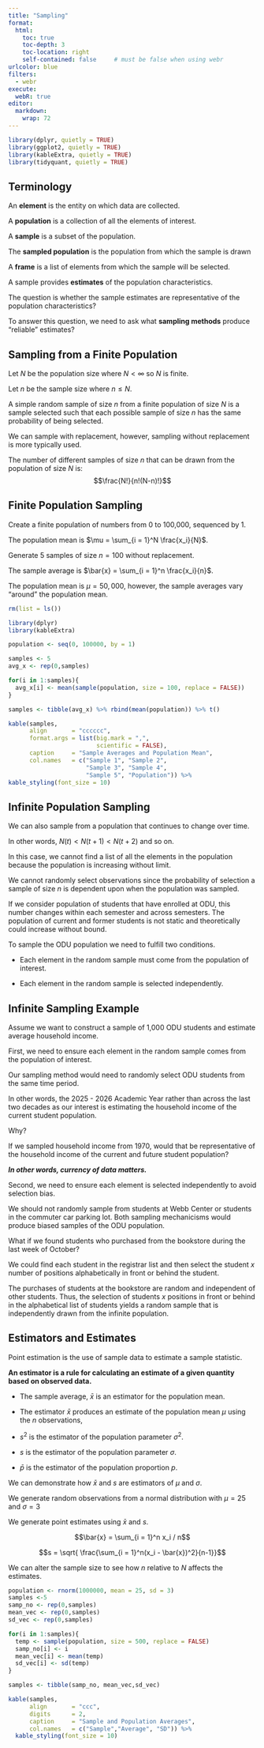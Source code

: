 ```yaml
---
title: "Sampling"
format:
  html:
    toc: true
    toc-depth: 3
    toc-location: right
    self-contained: false     # must be false when using webr
urlcolor: blue
filters:
  - webr
execute:
  webR: true
editor: 
  markdown: 
    wrap: 72
---
```


```r

library(dplyr, quietly = TRUE)
library(ggplot2, quietly = TRUE)
library(kableExtra, quietly = TRUE)
library(tidyquant, quietly = TRUE)

```

## Terminology

An **element** is the entity on which data are collected.

A **population** is a collection of all the elements of interest.

A **sample** is a subset of the population.

The **sampled population** is the population from which the sample is
drawn

A **frame** is a list of elements from which the sample will be
selected.

A sample provides **estimates** of the population characteristics.

The question is whether the sample estimates are representative of the
population characteristics?

To answer this question, we need to ask what **sampling methods**
produce "reliable" estimates?

## Sampling from a Finite Population

Let $N$ be the population size where $N < \infty$ so $N$ is finite.

Let $n$ be the sample size where $n \le N$.

A simple random sample of size $n$ from a finite population of size $N$
is a sample selected such that each possible sample of size $n$ has the
same probability of being selected.

We can sample with replacement, however, sampling without replacement is
more typically used.

The number of different samples of size $n$ that can be drawn from the
population of size $N$ is: $$\frac{N!}{n!(N-n)!}$$

## Finite Population Sampling

Create a finite population of numbers from 0 to 100,000, sequenced by 1.

The population mean is $\mu = \sum_{i = 1}^N \frac{x_i}{N}$.

Generate 5 samples of size $n = 100$ without replacement.

The sample average is $\bar{x} = \sum_{i = 1}^n \frac{x_i}{n}$.

The population mean is $\mu = 50,000$, however, the sample averages vary
"around" the population mean.

```r

rm(list = ls())

library(dplyr)
library(kableExtra)

population <- seq(0, 100000, by = 1) 

samples <- 5
avg_x <- rep(0,samples)

for(i in 1:samples){
  avg_x[i] <- mean(sample(population, size = 100, replace = FALSE))
}

samples <- tibble(avg_x) %>% rbind(mean(population)) %>% t()

kable(samples,
      align       = "cccccc", 
      format.args = list(big.mark = ",", 
                         scientific = FALSE),
      caption     = "Sample Averages and Population Mean",
      col.names   = c("Sample 1", "Sample 2", 
                      "Sample 3", "Sample 4",
                      "Sample 5", "Population")) %>%
kable_styling(font_size = 10)

```

## Infinite Population Sampling

We can also sample from a population that continues to change over time.

In other words, $N(t) < N(t+1) < N(t+2)$ and so on.

In this case, we cannot find a list of all the elements in the
population because the population is increasing without limit.

We cannot randomly select observations since the probability of
selection a sample of size $n$ is dependent upon when the population was
sampled.

If we consider population of students that have enrolled at ODU, this
number changes within each semester and across semesters. The population
of current and former students is not static and theoretically could
increase without bound.

To sample the ODU population we need to fulfill two conditions.

-   Each element in the random sample must come from the population of
    interest.

-   Each element in the random sample is selected independently.

## Infinite Sampling Example

Assume we want to construct a sample of 1,000 ODU students and estimate
average household income.

First, we need to ensure each element in the random sample comes from
the population of interest.

Our sampling method would need to randomly select ODU students from the
same time period.

In other words, the 2025 - 2026 Academic Year rather than across the
last two decades as our interest is estimating the household income of
the current student population.

Why?

If we sampled household income from 1970, would that be representative
of the household income of the current and future student population?

***In other words, currency of data matters.***

Second, we need to ensure each element is selected independently to
avoid selection bias.

We should not randomly sample from students at Webb Center or students
in the commuter car parking lot. Both sampling mechanicisms would
produce biased samples of the ODU population.

What if we found students who purchased from the bookstore during the
last week of October?

We could find each student in the registrar list and then select the
student $x$ number of positions alphabetically in front or behind the
student.

The purchases of students at the bookstore are random and independent of
other students. Thus, the selection of students $x$ positions in front
or behind in the alphabetical list of students yields a random sample
that is independently drawn from the infinite population.

## Estimators and Estimates

Point estimation is the use of sample data to estimate a sample
statistic.

**An estimator is a rule for calculating an estimate of a given quantity
based on observed data.**

-   The sample average, $\bar{x}$ is an estimator for the population
    mean.

-   The estimator $\bar{x}$ produces an estimate of the population mean
    $\mu$ using the $n$ observations,

-   $s^2$ is the estimator of the population parameter $\sigma^2$.

-   $s$ is the estimator of the population parameter $\sigma$.

-   $\bar{p}$ is the estimator of the population proportion $p$.

We can demonstrate how $\bar{x}$ and $s$ are estimators of $\mu$ and
$\sigma$.

We generate random observations from a normal distribution with
$\mu = 25$ and $\sigma = 3$

We generate point estimates using $\bar{x}$ and $s$.

$$\bar{x} = \sum_{i = 1}^n x_i / n$$

$$s = \sqrt{ \frac{\sum_{i = 1}^n(x_i - \bar{x})^2}{n-1}}$$

We can alter the sample size to see how $n$ relative to $N$ affects the
estimates.

```r

population <- rnorm(1000000, mean = 25, sd = 3) 
samples <-5 
samp_no <- rep(0,samples)
mean_vec <- rep(0,samples)
sd_vec <- rep(0,samples)

for(i in 1:samples){
  temp <- sample(population, size = 500, replace = FALSE)
  samp_no[i] <- i
  mean_vec[i] <- mean(temp)
  sd_vec[i] <- sd(temp)
}

samples <- tibble(samp_no, mean_vec,sd_vec)

kable(samples,
      align       = "ccc", 
      digits      = 2,
      caption     = "Sample and Population Averages",
      col.names   = c("Sample","Average", "SD")) %>%
  kable_styling(font_size = 10)

```
